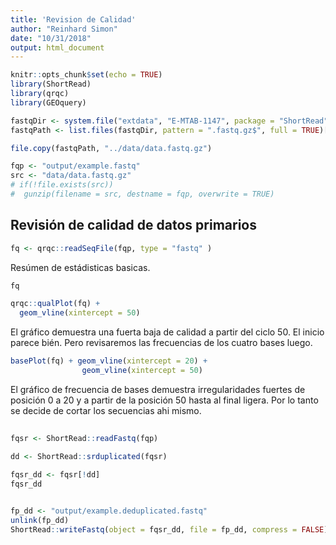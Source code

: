 ```yaml
---
title: 'Revision de Calidad'
author: "Reinhard Simon"
date: "10/31/2018"
output: html_document
---
```


```r
knitr::opts_chunk$set(echo = TRUE)
library(ShortRead)
library(qrqc)
library(GEOquery)

fastqDir <- system.file("extdata", "E-MTAB-1147", package = "ShortRead")
fastqPath <- list.files(fastqDir, pattern = ".fastq.gz$", full = TRUE)[1]

file.copy(fastqPath, "../data/data.fastq.gz")

```

```r

fqp <- "output/example.fastq"
src <- "data/data.fastq.gz"
# if(!file.exists(src))
#  gunzip(filename = src, destname = fqp, overwrite = TRUE)

```

## Revisión de calidad de datos primarios

```r

fq <- qrqc::readSeqFile(fqp, type = "fastq" )

```

Resúmen de estádisticas basicas.
```r
fq
```



```r
qrqc::qualPlot(fq) + 
  geom_vline(xintercept = 50)
```

El gráfico demuestra una fuerta baja de calidad a partir del ciclo 50. El inicio parece bién. Pero revisaremos las frecuencias de los cuatro bases luego.

```r
basePlot(fq) + geom_vline(xintercept = 20) +
                geom_vline(xintercept = 50)
```

El gráfico de frecuencia de bases demuestra irregularidades fuertes de posición 0 a 20 y a partir de la posición 50 hasta al final ligera. Por lo tanto se decide de cortar los secuencias ahi mismo.

## 

```r

fqsr <- ShortRead::readFastq(fqp)

dd <- ShortRead::srduplicated(fqsr)

fqsr_dd <- fqsr[!dd]
fqsr_dd


fp_dd <- "output/example.deduplicated.fastq"
unlink(fp_dd)
ShortRead::writeFastq(object = fqsr_dd, file = fp_dd, compress = FALSE)

```

